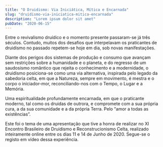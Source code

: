 ```yaml
---
title: "O Druidismo: Via Iniciática, Mítica e Encarnada"
slug: "druidismo-via-iniciatica-mitica-encarnada"
description: "Lorem ipsum dolor sit amet"
pubDate: "2020-06-15"
---
```


Entre o revivalismo druídico e o momento presente passaram-se já três séculos. Contudo, muitos dos desafios que interpelavam os praticantes de druidismo no passado repetem-se hoje em dia, sob novas manifestações.

Diante dos perigos dos sistemas de produção e consumo que avançam sem restrições sobre a humanidade e o planeta, e do regresso de um saudosismo romântico que rejeita o conhecimento e a modernidade, o druidismo posiciona-se como uma via alternativa, inspirada pelo legado da sabedoria celta, em que a Natureza, sempre em movimento, é mestra e o corpo o iniciador-mor, reconciliando-nos com o Tempo, o Lugar e a Memória.

Uma espiritualidade profundamente encarnada, em que o praticante moderno, tal como os druidas de outrora, e compromete com a sua própria cura, a da sua comunidade e a da própria Terra. Pelo “amor a todas as existências”.

Este foi o tema de uma apresentação que tive a honra de realizar no XI Encontro Brasileiro de Druidismo e Reconstrucionismo Celta, realizado inteiramente online entre os dias 11 e 14 de Junho de 2020. Segue-se o registo em vídeo dessa experiência.

<YouTube id="wIOgqXqVFug" />
